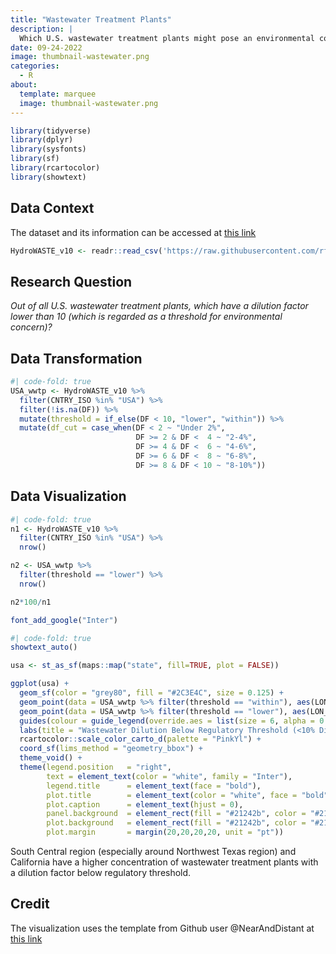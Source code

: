 ```yaml
---
title: "Wastewater Treatment Plants"
description: |
  Which U.S. wastewater treatment plants might pose an environmental concern?
date: 09-24-2022
image: thumbnail-wastewater.png
categories: 
  - R
about: 
  template: marquee
  image: thumbnail-wastewater.png
---
```


```r
library(tidyverse)
library(dplyr)
library(sysfonts)
library(sf)
library(rcartocolor)
library(showtext)
```

## Data Context

The dataset and its information can be accessed at <a href="https://github.com/rfordatascience/tidytuesday/tree/master/data/2022/2022-09-20" target="_blank" rel="noopener">this link</a> 

```r
HydroWASTE_v10 <- readr::read_csv('https://raw.githubusercontent.com/rfordatascience/tidytuesday/master/data/2022/2022-09-20/HydroWASTE_v10.csv')
```

## Research Question

*Out of all U.S. wastewater treatment plants, which have a dilution factor lower than 10 (which is regarded as a threshold for environmental concern)?*

## Data Transformation

```r
#| code-fold: true
USA_wwtp <- HydroWASTE_v10 %>%
  filter(CNTRY_ISO %in% "USA") %>%
  filter(!is.na(DF)) %>%
  mutate(threshold = if_else(DF < 10, "lower", "within")) %>%
  mutate(df_cut = case_when(DF < 2 ~ "Under 2%", 
                            DF >= 2 & DF <  4 ~ "2-4%",
                            DF >= 4 & DF <  6 ~ "4-6%",
                            DF >= 6 & DF <  8 ~ "6-8%",
                            DF >= 8 & DF < 10 ~ "8-10%"))
```

## Data Visualization

```r
#| code-fold: true
n1 <- HydroWASTE_v10 %>%
  filter(CNTRY_ISO %in% "USA") %>%
  nrow()

n2 <- USA_wwtp %>% 
  filter(threshold == "lower") %>%
  nrow()

n2*100/n1
```

```r
font_add_google("Inter")
```

```r
#| code-fold: true
showtext_auto()

usa <- st_as_sf(maps::map("state", fill=TRUE, plot = FALSE))

ggplot(usa) +
  geom_sf(color = "grey80", fill = "#2C3E4C", size = 0.125) +
  geom_point(data = USA_wwtp %>% filter(threshold == "within"), aes(LON_OUT, LAT_OUT), alpha = 0.1, size = 0.08, color = "#949398FF") +
  geom_point(data = USA_wwtp %>% filter(threshold == "lower"), aes(LON_OUT, LAT_OUT, color = df_cut), alpha = 0.8, size = 1) +
  guides(colour = guide_legend(override.aes = list(size = 6, alpha = 0.8))) +
  labs(title = "Wastewater Dilution Below Regulatory Threshold (<10% Dilution) in the United States", subtitle = "2.9% (438 out of 14,819) of US Wastewater Treatment Plants have a Dilution Factor Lower than the Threshold for Environmental Concern", color = str_wrap("Regulatory Threshold", 8), caption = "Data: Macedo et al, 2022 (Tidy Tuesday 2022, week 38) | Graphic Design Inspired by Github Account @NearAndDistant") +
  rcartocolor::scale_color_carto_d(palette = "PinkYl") + 
  coord_sf(lims_method = "geometry_bbox") +
  theme_void() +
  theme(legend.position   = "right",
        text = element_text(color = "white", family = "Inter"),
        legend.title      = element_text(face = "bold"),
        plot.title        = element_text(color = "white", face = "bold", size = 15),
        plot.caption      = element_text(hjust = 0), 
        panel.background  = element_rect(fill = "#21242b", color = "#21242b"),
        plot.background   = element_rect(fill = "#21242b", color = "#21242b"),
        plot.margin       = margin(20,20,20,20, unit = "pt"))
```

South Central region (especially around Northwest Texas region) and California have a higher concentration of wastewater treatment plants with a dilution factor below regulatory threshold. 

## Credit

The visualization uses the template from Github user @NearAndDistant at [this link](https://github.com/NearAndDistant/data_science_with_r/tree/main/Tidy_Tuesday/2022/Week%2038%20:%20Hydro%20Wastewater%20Plants)

